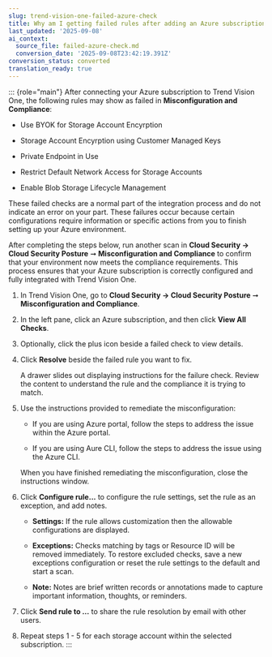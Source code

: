 ```yaml
---
slug: trend-vision-one-failed-azure-check
title: Why am I getting failed rules after adding an Azure subscription?
last_updated: '2025-09-08'
ai_context:
  source_file: failed-azure-check.md
  conversion_date: '2025-09-08T23:42:19.391Z'
conversion_status: converted
translation_ready: true
---
```


::: {role="main"}
After connecting your Azure subscription to Trend Vision One, the following rules may show as failed in **Misconfiguration and Compliance**:

- Use BYOK for Storage Account Encyrption

- Storage Account Encyrption using Customer Managed Keys

- Private Endpoint in Use

- Restrict Default Network Access for Storage Accounts

- Enable Blob Storage Lifecycle Management

These failed checks are a normal part of the integration process and do not indicate an error on your part. These failures occur because certain configurations require information or specific actions from you to finish setting up your Azure environment.

After completing the steps below, run another scan in **Cloud Security → Cloud Security Posture** ➞ **Misconfiguration and Compliance** to confirm that your environment now meets the compliance requirements. This process ensures that your Azure subscription is correctly configured and fully integrated with Trend Vision One.

1.  In Trend Vision One, go to **Cloud Security → Cloud Security Posture** ➞ **Misconfiguration and Compliance**.

2.  In the left pane, click an Azure subscription, and then click **View All Checks**.

3.  Optionally, click the plus icon beside a failed check to view details.

4.  Click **Resolve** beside the failed rule you want to fix.

    A drawer slides out displaying instructions for the failure check. Review the content to understand the rule and the compliance it is trying to match.

5.  Use the instructions provided to remediate the misconfiguration:

    - If you are using Azure portal, follow the steps to address the issue within the Azure portal.

    - If you are using Aure CLI, follow the steps to address the issue using the Azure CLI.

    When you have finished remediating the misconfiguration, close the instructions window.

6.  Click **Configure rule...** to configure the rule settings, set the rule as an exception, and add notes.

    - **Settings:** If the rule allows customization then the allowable configurations are displayed.

    - **Exceptions:** Checks matching by tags or Resource ID will be removed immediately. To restore excluded checks, save a new exceptions configuration or reset the rule settings to the default and start a scan.

    - **Note:** Notes are brief written records or annotations made to capture important information, thoughts, or reminders.

7.  Click **Send rule to …** to share the rule resolution by email with other users.

8.  Repeat steps 1 - 5 for each storage account within the selected subscription.
:::
